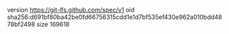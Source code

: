 version https://git-lfs.github.com/spec/v1
oid sha256:d691bf80ba42be0fd66756315cdd1e1d7bf535ef430e962a010bdd4878bf2498
size 169618
